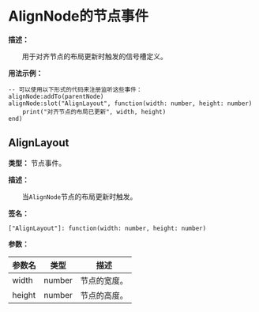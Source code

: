 # AlignNode的节点事件

**描述：**

&emsp;&emsp;用于对齐节点的布局更新时触发的信号槽定义。

**用法示例：**
```tl
-- 可以使用以下形式的代码来注册监听这些事件：
alignNode:addTo(parentNode)
alignNode:slot("AlignLayout", function(width: number, height: number)
	print("对齐节点的布局已更新", width, height)
end)
```

## AlignLayout

**类型：** 节点事件。

**描述：**

&emsp;&emsp;当`AlignNode`节点的布局更新时触发。

**签名：**
```tl
["AlignLayout"]: function(width: number, height: number)
```

**参数：**

| 参数名 | 类型 | 描述 |
| --- | --- | --- |
| width | number | 节点的宽度。 |
| height | number | 节点的高度。 |